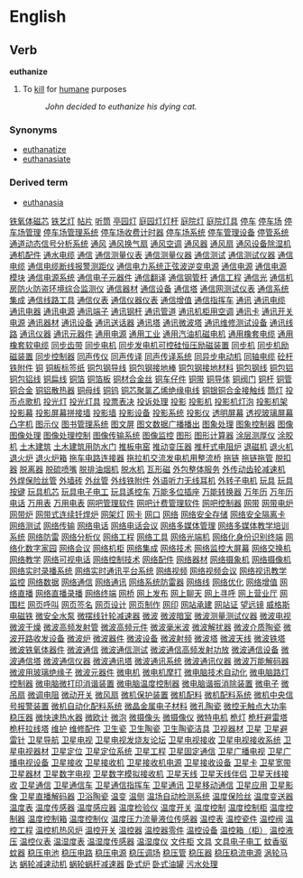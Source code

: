 =English=

== Verb ==
'''euthanize'''

# To [[kill]] for [[humane]] purposes 
#: ''John decided to euthanize his dying cat.''


===Synonyms===

* [[euthanatize]]
* [[euthanasiate]]

===Derived term===

* [[euthanasia]]
[http://www.88118888.com/dzdg017/001.htm 铁氧体磁芯]
[http://www.88118888.com/dzdg017/002.htm 铁艺灯]
[http://www.88118888.com/dzdg017/003.htm 帖片]
[http://www.88118888.com/dzdg017/004.htm 听筒]
[http://www.88118888.com/dzdg017/005.htm 亭园灯]
[http://www.88118888.com/dzdg017/006.htm 庭园灯灯杆]
[http://www.88118888.com/dzdg017/007.htm 庭院灯]
[http://www.88118888.com/dzdg017/008.htm 庭院灯具]
[http://www.88118888.com/dzdg017/009.htm 停车]
[http://www.88118888.com/dzdg017/010.htm 停车场]
[http://www.88118888.com/dzdg017/011.htm 停车场管理]
[http://www.88118888.com/dzdg017/012.htm 停车场管理系统]
[http://www.88118888.com/dzdg017/013.htm 停车场收费计时器]
[http://www.88118888.com/dzdg017/014.htm 停车场系统]
[http://www.88118888.com/dzdg017/015.htm 停车管理设备]
[http://www.88118888.com/dzdg017/016.htm 停管系统]
[http://www.88118888.com/dzdg017/017.htm 通道动态信号分析系统]
[http://www.88118888.com/dzdg017/018.htm 通风]
[http://www.88118888.com/dzdg017/019.htm 通风换气扇]
[http://www.88118888.com/dzdg017/020.htm 通风空调]
[http://www.88118888.com/dzdg017/021.htm 通风器]
[http://www.88118888.com/dzdg017/022.htm 通风扇]
[http://www.88118888.com/dzdg017/023.htm 通风设备除湿机]
[http://www.88118888.com/dzdg017/024.htm 通机配件]
[http://www.88118888.com/dzdg017/025.htm 通水电缆]
[http://www.88118888.com/dzdg017/026.htm 通信]
[http://www.88118888.com/dzdg017/027.htm 通信测量仪表]
[http://www.88118888.com/dzdg017/028.htm 通信测量仪器]
[http://www.88118888.com/dzdg017/029.htm 通信测试]
[http://www.88118888.com/dzdg017/030.htm 通信测试仪器]
[http://www.88118888.com/dzdg017/031.htm 通信电缆]
[http://www.88118888.com/dzdg017/032.htm 通信电缆断线报警测距仪]
[http://www.88118888.com/dzdg017/033.htm 通信电力系统正弦波逆变电源]
[http://www.88118888.com/dzdg017/034.htm 通信电源]
[http://www.88118888.com/dzdg017/035.htm 通信电源模块]
[http://www.88118888.com/dzdg017/036.htm 通信电源系统]
[http://www.88118888.com/dzdg017/037.htm 通信电子元器件]
[http://www.88118888.com/dzdg017/038.htm 通信翻译]
[http://www.88118888.com/dzdg017/039.htm 通信钢管杆]
[http://www.88118888.com/dzdg017/040.htm 通信工程]
[http://www.88118888.com/dzdg017/041.htm 通信光]
[http://www.88118888.com/dzdg017/042.htm 通信机房防火防盗环境综合监测仪]
[http://www.88118888.com/dzdg017/043.htm 通信器材]
[http://www.88118888.com/dzdg017/044.htm 通信设备]
[http://www.88118888.com/dzdg017/045.htm 通信塔]
[http://www.88118888.com/dzdg017/046.htm 通信网测试仪表]
[http://www.88118888.com/dzdg017/047.htm 通信系统集成]
[http://www.88118888.com/dzdg017/048.htm 通信线路工具]
[http://www.88118888.com/dzdg017/049.htm 通信仪表]
[http://www.88118888.com/dzdg017/050.htm 通信仪器仪表]
[http://www.88118888.com/dzdg017/051.htm 通信增值]
[http://www.88118888.com/dzdg017/052.htm 通信指挥车]
[http://www.88118888.com/dzdg017/053.htm 通讯]
[http://www.88118888.com/dzdg017/054.htm 通讯电缆]
[http://www.88118888.com/dzdg017/055.htm 通讯电器]
[http://www.88118888.com/dzdg017/056.htm 通讯电源]
[http://www.88118888.com/dzdg017/057.htm 通讯端子]
[http://www.88118888.com/dzdg017/058.htm 通讯钢杆]
[http://www.88118888.com/dzdg017/059.htm 通讯管道]
[http://www.88118888.com/dzdg017/060.htm 通讯机柜用空调]
[http://www.88118888.com/dzdg017/061.htm 通讯卡]
[http://www.88118888.com/dzdg017/062.htm 通讯开关电源]
[http://www.88118888.com/dzdg017/063.htm 通讯器材]
[http://www.88118888.com/dzdg017/064.htm 通讯设备]
[http://www.88118888.com/dzdg017/065.htm 通讯送话器]
[http://www.88118888.com/dzdg017/066.htm 通讯塔]
[http://www.88118888.com/dzdg017/067.htm 通讯微波塔]
[http://www.88118888.com/dzdg017/068.htm 通讯维修测试设备]
[http://www.88118888.com/dzdg017/069.htm 通讯线路]
[http://www.88118888.com/dzdg017/070.htm 通讯仪器]
[http://www.88118888.com/dzdg017/071.htm 通讯元器件]
[http://www.88118888.com/dzdg017/072.htm 通用电源]
[http://www.88118888.com/dzdg017/073.htm 通用工业]
[http://www.88118888.com/dzdg017/074.htm 通用汽油机磁电机]
[http://www.88118888.com/dzdg017/075.htm 通用橡套电缆]
[http://www.88118888.com/dzdg017/076.htm 通用橡套软电缆]
[http://www.88118888.com/dzdg017/077.htm 同步齿带]
[http://www.88118888.com/dzdg017/078.htm 同步电机]
[http://www.88118888.com/dzdg017/079.htm 同步发电机可控硅恒压励磁装置]
[http://www.88118888.com/dzdg017/080.htm 同步机]
[http://www.88118888.com/dzdg017/081.htm 同步机励磁装置]
[http://www.88118888.com/dzdg017/082.htm 同步控制器]
[http://www.88118888.com/dzdg017/083.htm 同声传仪]
[http://www.88118888.com/dzdg017/084.htm 同声传译]
[http://www.88118888.com/dzdg017/085.htm 同声传译系统]
[http://www.88118888.com/dzdg017/086.htm 同异步电动机]
[http://www.88118888.com/dzdg017/087.htm 同轴电缆]
[http://www.88118888.com/dzdg017/088.htm 砼杆铁附件]
[http://www.88118888.com/dzdg017/089.htm 铜]
[http://www.88118888.com/dzdg017/090.htm 铜板标签纸]
[http://www.88118888.com/dzdg017/091.htm 铜包钢导线]
[http://www.88118888.com/dzdg017/092.htm 铜包钢接地棒]
[http://www.88118888.com/dzdg017/093.htm 铜包钢接地材料]
[http://www.88118888.com/dzdg017/094.htm 铜包钢线]
[http://www.88118888.com/dzdg017/095.htm 铜包铝]
[http://www.88118888.com/dzdg017/096.htm 铜包铝线]
[http://www.88118888.com/dzdg017/097.htm 铜扁线]
[http://www.88118888.com/dzdg017/098.htm 铜箔]
[http://www.88118888.com/dzdg017/099.htm 铜箔板]
[http://www.88118888.com/dzdg017/100.htm 铜材合金丝]
[http://www.88118888.com/dzdg017/101.htm 铜车仔件]
[http://www.88118888.com/dzdg017/102.htm 铜带]
[http://www.88118888.com/dzdg017/103.htm 铜导体]
[http://www.88118888.com/dzdg017/104.htm 铜阀门]
[http://www.88118888.com/dzdg017/105.htm 铜杆]
[http://www.88118888.com/dzdg017/106.htm 铜管]
[http://www.88118888.com/dzdg017/107.htm 铜合金]
[http://www.88118888.com/dzdg017/108.htm 铜铝散热器]
[http://www.88118888.com/dzdg017/109.htm 铜母线]
[http://www.88118888.com/dzdg017/110.htm 铜钨]
[http://www.88118888.com/dzdg017/111.htm 铜芯聚氯乙烯绝缘电线]
[http://www.88118888.com/dzdg017/112.htm 铜银铜合金接触线]
[http://www.88118888.com/dzdg017/113.htm 筒灯]
[http://www.88118888.com/dzdg017/114.htm 投币点歌机]
[http://www.88118888.com/dzdg017/115.htm 投光灯]
[http://www.88118888.com/dzdg017/116.htm 投光灯具]
[http://www.88118888.com/dzdg017/117.htm 投票表决]
[http://www.88118888.com/dzdg017/118.htm 投诉处理]
[http://www.88118888.com/dzdg017/119.htm 投影]
[http://www.88118888.com/dzdg017/120.htm 投影机]
[http://www.88118888.com/dzdg017/121.htm 投影机灯泡]
[http://www.88118888.com/dzdg017/122.htm 投影机架]
[http://www.88118888.com/dzdg017/123.htm 投影幕]
[http://www.88118888.com/dzdg017/124.htm 投影屏幕拼接墙]
[http://www.88118888.com/dzdg017/125.htm 投影墙]
[http://www.88118888.com/dzdg017/126.htm 投影设备]
[http://www.88118888.com/dzdg017/127.htm 投影系统]
[http://www.88118888.com/dzdg017/128.htm 投影仪]
[http://www.88118888.com/dzdg017/129.htm 透明屏幕]
[http://www.88118888.com/dzdg017/130.htm 透视玻璃屏幕]
[http://www.88118888.com/dzdg017/131.htm 凸字机]
[http://www.88118888.com/dzdg017/132.htm 图示仪]
[http://www.88118888.com/dzdg017/133.htm 图书管理系统]
[http://www.88118888.com/dzdg017/134.htm 图文屏]
[http://www.88118888.com/dzdg017/135.htm 图文数据广播播出]
[http://www.88118888.com/dzdg017/136.htm 图象处理]
[http://www.88118888.com/dzdg017/137.htm 图象控制器]
[http://www.88118888.com/dzdg017/138.htm 图像]
[http://www.88118888.com/dzdg017/139.htm 图像处理]
[http://www.88118888.com/dzdg017/140.htm 图像处理控制]
[http://www.88118888.com/dzdg017/141.htm 图像传输系统]
[http://www.88118888.com/dzdg017/142.htm 图像监控]
[http://www.88118888.com/dzdg017/143.htm 图形]
[http://www.88118888.com/dzdg017/144.htm 图形计算器]
[http://www.88118888.com/dzdg017/145.htm 涂层测厚仪]
[http://www.88118888.com/dzdg017/146.htm 涂胶机]
[http://www.88118888.com/dzdg017/147.htm 土木建筑]
[http://www.88118888.com/dzdg017/148.htm 土木建筑用防水门]
[http://www.88118888.com/dzdg017/149.htm 推板电窑]
[http://www.88118888.com/dzdg017/150.htm 推动变压器]
[http://www.88118888.com/dzdg017/151.htm 推杆式电阻炉]
[http://www.88118888.com/dzdg017/152.htm 退磁机]
[http://www.88118888.com/dzdg017/153.htm 退火机]
[http://www.88118888.com/dzdg017/154.htm 退火炉]
[http://www.88118888.com/dzdg017/155.htm 退火炉箱]
[http://www.88118888.com/dzdg017/156.htm 拖车电路连接器]
[http://www.88118888.com/dzdg017/157.htm 拖拉机交流发电机用整流桥]
[http://www.88118888.com/dzdg017/158.htm 拖链]
[http://www.88118888.com/dzdg017/159.htm 拖链拖管]
[http://www.88118888.com/dzdg017/160.htm 脱扣器]
[http://www.88118888.com/dzdg017/161.htm 脱离器]
[http://www.88118888.com/dzdg017/162.htm 脱硫喷嘴]
[http://www.88118888.com/dzdg017/163.htm 脱排油烟机]
[http://www.88118888.com/dzdg017/164.htm 脱水机]
[http://www.88118888.com/dzdg017/165.htm 瓦形磁]
[http://www.88118888.com/dzdg017/166.htm 外包整体服务]
[http://www.88118888.com/dzdg017/167.htm 外传动齿轮减速机]
[http://www.88118888.com/dzdg017/168.htm 外焊保险丝管]
[http://www.88118888.com/dzdg017/169.htm 外墙砖]
[http://www.88118888.com/dzdg017/170.htm 外丝管]
[http://www.88118888.com/dzdg017/171.htm 外线铁附件]
[http://www.88118888.com/dzdg017/172.htm 外语听力无线耳机]
[http://www.88118888.com/dzdg017/173.htm 外转子电机]
[http://www.88118888.com/dzdg017/174.htm 玩具]
[http://www.88118888.com/dzdg017/175.htm 玩具按键]
[http://www.88118888.com/dzdg017/176.htm 玩具机芯]
[http://www.88118888.com/dzdg017/177.htm 玩具电子电工]
[http://www.88118888.com/dzdg017/178.htm 玩具遙控车]
[http://www.88118888.com/dzdg017/179.htm 万能多位插座]
[http://www.88118888.com/dzdg017/180.htm 万能转换器]
[http://www.88118888.com/dzdg017/181.htm 万年历]
[http://www.88118888.com/dzdg017/182.htm 万年历电话]
[http://www.88118888.com/dzdg017/183.htm 万用表]
[http://www.88118888.com/dzdg017/184.htm 万用电表]
[http://www.88118888.com/dzdg017/185.htm 网吧管理软件]
[http://www.88118888.com/dzdg017/186.htm 网吧计费管理软件]
[http://www.88118888.com/dzdg017/187.htm 网吧控制器]
[http://www.88118888.com/dzdg017/188.htm 网带]
[http://www.88118888.com/dzdg017/189.htm 网带电炉]
[http://www.88118888.com/dzdg017/190.htm 网带炉]
[http://www.88118888.com/dzdg017/191.htm 网带式连续钎焊炉]
[http://www.88118888.com/dzdg017/192.htm 网架灯]
[http://www.88118888.com/dzdg017/193.htm 网卡]
[http://www.88118888.com/dzdg017/194.htm 网口]
[http://www.88118888.com/dzdg017/195.htm 网络]
[http://www.88118888.com/dzdg017/196.htm 网络安全存储]
[http://www.88118888.com/dzdg017/197.htm 网络安全隔离卡]
[http://www.88118888.com/dzdg017/198.htm 网络测试]
[http://www.88118888.com/dzdg017/199.htm 网络传输]
[http://www.88118888.com/dzdg017/200.htm 网络电话]
[http://www.88118888.com/dzdg017/201.htm 网络电话会议]
[http://www.88118888.com/dzdg017/202.htm 网络多媒体管理]
[http://www.88118888.com/dzdg017/203.htm 网络多媒体教学培训系统]
[http://www.88118888.com/dzdg017/204.htm 网络防雷]
[http://www.88118888.com/dzdg017/205.htm 网络分析仪]
[http://www.88118888.com/dzdg017/206.htm 网络工程]
[http://www.88118888.com/dzdg017/207.htm 网络工具]
[http://www.88118888.com/dzdg017/208.htm 网络光端机]
[http://www.88118888.com/dzdg017/209.htm 网络化身份识别终端]
[http://www.88118888.com/dzdg017/210.htm 网络化数字家园]
[http://www.88118888.com/dzdg017/211.htm 网络会议]
[http://www.88118888.com/dzdg017/212.htm 网络机柜]
[http://www.88118888.com/dzdg017/213.htm 网络集成]
[http://www.88118888.com/dzdg017/214.htm 网络技术]
[http://www.88118888.com/dzdg017/215.htm 网络监控大屏幕]
[http://www.88118888.com/dzdg017/216.htm 网络交换机]
[http://www.88118888.com/dzdg017/217.htm 网络教学]
[http://www.88118888.com/dzdg017/218.htm 网络可视电话]
[http://www.88118888.com/dzdg017/219.htm 网络控制技术]
[http://www.88118888.com/dzdg017/220.htm 网络配件]
[http://www.88118888.com/dzdg017/221.htm 网络器材]
[http://www.88118888.com/dzdg017/222.htm 网络摄象机]
[http://www.88118888.com/dzdg017/223.htm 网络摄像机]
[http://www.88118888.com/dzdg017/224.htm 网络实时录播系统]
[http://www.88118888.com/dzdg017/225.htm 网络实时通讯平台系统]
[http://www.88118888.com/dzdg017/226.htm 网络视频]
[http://www.88118888.com/dzdg017/227.htm 网络视频会议]
[http://www.88118888.com/dzdg017/228.htm 网络视讯教学监控]
[http://www.88118888.com/dzdg017/229.htm 网络数据]
[http://www.88118888.com/dzdg017/230.htm 网络通信]
[http://www.88118888.com/dzdg017/231.htm 网络通讯]
[http://www.88118888.com/dzdg017/232.htm 网络系统防雷器]
[http://www.88118888.com/dzdg017/233.htm 网络线]
[http://www.88118888.com/dzdg017/234.htm 网络优化]
[http://www.88118888.com/dzdg017/235.htm 网络增值]
[http://www.88118888.com/dzdg017/236.htm 网络直播]
[http://www.88118888.com/dzdg017/237.htm 网络直播录播]
[http://www.88118888.com/dzdg017/238.htm 网络终端]
[http://www.88118888.com/dzdg017/239.htm 网桥]
[http://www.88118888.com/dzdg017/240.htm 网上发布]
[http://www.88118888.com/dzdg017/241.htm 网上聊天]
[http://www.88118888.com/dzdg017/242.htm 网上寻呼]
[http://www.88118888.com/dzdg017/243.htm 网上营业厅]
[http://www.88118888.com/dzdg017/244.htm 网围栏]
[http://www.88118888.com/dzdg017/245.htm 网页呼叫]
[http://www.88118888.com/dzdg017/246.htm 网页签名]
[http://www.88118888.com/dzdg017/247.htm 网页设计]
[http://www.88118888.com/dzdg017/248.htm 网页制作]
[http://www.88118888.com/dzdg017/249.htm 网印]
[http://www.88118888.com/dzdg017/250.htm 网站承建]
[http://www.88118888.com/dzdg017/251.htm 网站证]
[http://www.88118888.com/dzdg017/252.htm 望远镜]
[http://www.88118888.com/dzdg017/253.htm 威格斯电磁铁]
[http://www.88118888.com/dzdg017/254.htm 微安全水泵]
[http://www.88118888.com/dzdg017/255.htm 微摆线针轮减速器]
[http://www.88118888.com/dzdg017/256.htm 微波]
[http://www.88118888.com/dzdg017/257.htm 微波暗室]
[http://www.88118888.com/dzdg017/258.htm 微波测量测试仪器]
[http://www.88118888.com/dzdg017/259.htm 微波电视]
[http://www.88118888.com/dzdg017/260.htm 微波干燥]
[http://www.88118888.com/dzdg017/261.htm 微波高频发射管]
[http://www.88118888.com/dzdg017/262.htm 微波高频元件]
[http://www.88118888.com/dzdg017/263.htm 微波毫米波]
[http://www.88118888.com/dzdg017/264.htm 微波解扰器]
[http://www.88118888.com/dzdg017/265.htm 微波介质陶瓷]
[http://www.88118888.com/dzdg017/266.htm 微波开路收发设备]
[http://www.88118888.com/dzdg017/267.htm 微波炉]
[http://www.88118888.com/dzdg017/268.htm 微波器件]
[http://www.88118888.com/dzdg017/269.htm 微波设备]
[http://www.88118888.com/dzdg017/270.htm 微波射频]
[http://www.88118888.com/dzdg017/271.htm 微波塔]
[http://www.88118888.com/dzdg017/272.htm 微波天线]
[http://www.88118888.com/dzdg017/273.htm 微波铁塔]
[http://www.88118888.com/dzdg017/274.htm 微波铁氧体器件]
[http://www.88118888.com/dzdg017/275.htm 微波通信]
[http://www.88118888.com/dzdg017/276.htm 微波通信测试]
[http://www.88118888.com/dzdg017/277.htm 微波通信高频发射功放]
[http://www.88118888.com/dzdg017/278.htm 微波通信设备]
[http://www.88118888.com/dzdg017/279.htm 微波通信塔]
[http://www.88118888.com/dzdg017/280.htm 微波通信仪器]
[http://www.88118888.com/dzdg017/281.htm 微波通讯塔]
[http://www.88118888.com/dzdg017/282.htm 微波通讯系统]
[http://www.88118888.com/dzdg017/283.htm 微波通讯仪器]
[http://www.88118888.com/dzdg017/284.htm 微波万能解码器]
[http://www.88118888.com/dzdg017/285.htm 微波用玻璃绝缘子]
[http://www.88118888.com/dzdg017/286.htm 微波元器件]
[http://www.88118888.com/dzdg017/287.htm 微电机]
[http://www.88118888.com/dzdg017/288.htm 微电机摩打]
[http://www.88118888.com/dzdg017/289.htm 微电脑技术自动化]
[http://www.88118888.com/dzdg017/290.htm 微电脑路灯控制器]
[http://www.88118888.com/dzdg017/291.htm 微电脑微打印消谐装置]
[http://www.88118888.com/dzdg017/292.htm 微电脑温度控制器]
[http://www.88118888.com/dzdg017/293.htm 微电脑谐振消除装置]
[http://www.88118888.com/dzdg017/294.htm 微电子]
[http://www.88118888.com/dzdg017/295.htm 微吊扇]
[http://www.88118888.com/dzdg017/296.htm 微调电阻]
[http://www.88118888.com/dzdg017/297.htm 微动开关]
[http://www.88118888.com/dzdg017/298.htm 微风扇]
[http://www.88118888.com/dzdg017/299.htm 微机保护装置]
[http://www.88118888.com/dzdg017/300.htm 微机配料]
[http://www.88118888.com/dzdg017/301.htm 微机配料系统]
[http://www.88118888.com/dzdg017/302.htm 微机中央信号报警装置]
[http://www.88118888.com/dzdg017/303.htm 微机自动化配料系统]
[http://www.88118888.com/dzdg017/304.htm 微晶金属电子材料]
[http://www.88118888.com/dzdg017/305.htm 微孔陶瓷]
[http://www.88118888.com/dzdg017/306.htm 微控无触点大功率稳压器]
[http://www.88118888.com/dzdg017/307.htm 微快速热水器]
[http://www.88118888.com/dzdg017/308.htm 微欧计]
[http://www.88118888.com/dzdg017/309.htm 微泡]
[http://www.88118888.com/dzdg017/310.htm 微摄像头]
[http://www.88118888.com/dzdg017/311.htm 微摄像仪]
[http://www.88118888.com/dzdg017/312.htm 微特电机]
[http://www.88118888.com/dzdg017/313.htm 桅灯]
[http://www.88118888.com/dzdg017/314.htm 桅杆避雷塔]
[http://www.88118888.com/dzdg017/315.htm 桅杆拉线塔]
[http://www.88118888.com/dzdg017/316.htm 维护]
[http://www.88118888.com/dzdg017/317.htm 维修配件]
[http://www.88118888.com/dzdg017/318.htm 卫生瓷]
[http://www.88118888.com/dzdg017/319.htm 卫生陶瓷]
[http://www.88118888.com/dzdg017/320.htm 卫生陶瓷洁具]
[http://www.88118888.com/dzdg017/321.htm 卫视器材]
[http://www.88118888.com/dzdg017/322.htm 卫星]
[http://www.88118888.com/dzdg017/323.htm 卫星避雷针]
[http://www.88118888.com/dzdg017/324.htm 卫星导航]
[http://www.88118888.com/dzdg017/325.htm 卫星电视]
[http://www.88118888.com/dzdg017/326.htm 卫星电视发烧友论坛]
[http://www.88118888.com/dzdg017/327.htm 卫星电视接收]
[http://www.88118888.com/dzdg017/328.htm 卫星电视接收系统]
[http://www.88118888.com/dzdg017/329.htm 卫星电视器材]
[http://www.88118888.com/dzdg017/330.htm 卫星定位]
[http://www.88118888.com/dzdg017/331.htm 卫星定位系统]
[http://www.88118888.com/dzdg017/332.htm 卫星工程]
[http://www.88118888.com/dzdg017/333.htm 卫星固定通信]
[http://www.88118888.com/dzdg017/334.htm 卫星广播电视]
[http://www.88118888.com/dzdg017/335.htm 卫星广播电视设备]
[http://www.88118888.com/dzdg017/336.htm 卫星接收]
[http://www.88118888.com/dzdg017/337.htm 卫星接收机]
[http://www.88118888.com/dzdg017/338.htm 卫星接收机电源]
[http://www.88118888.com/dzdg017/339.htm 卫星接收设备]
[http://www.88118888.com/dzdg017/340.htm 卫星卡]
[http://www.88118888.com/dzdg017/341.htm 卫星宽带]
[http://www.88118888.com/dzdg017/342.htm 卫星器材]
[http://www.88118888.com/dzdg017/343.htm 卫星数字电视]
[http://www.88118888.com/dzdg017/344.htm 卫星数字模拟接收机]
[http://www.88118888.com/dzdg017/345.htm 卫星天线]
[http://www.88118888.com/dzdg017/346.htm 卫星天线伴侣]
[http://www.88118888.com/dzdg017/347.htm 卫星天线接收]
[http://www.88118888.com/dzdg017/348.htm 卫星通信]
[http://www.88118888.com/dzdg017/349.htm 卫星通信车]
[http://www.88118888.com/dzdg017/350.htm 卫星通信指挥车]
[http://www.88118888.com/dzdg017/351.htm 卫星通讯]
[http://www.88118888.com/dzdg017/352.htm 卫星移动通信]
[http://www.88118888.com/dzdg017/353.htm 卫星应用]
[http://www.88118888.com/dzdg017/354.htm 卫星影像]
[http://www.88118888.com/dzdg017/355.htm 卫星直播解码器]
[http://www.88118888.com/dzdg017/356.htm 卫浴陶瓷]
[http://www.88118888.com/dzdg017/357.htm 温变]
[http://www.88118888.com/dzdg017/358.htm 温侧]
[http://www.88118888.com/dzdg017/359.htm 温场自动检测系统]
[http://www.88118888.com/dzdg017/360.htm 温度保险丝]
[http://www.88118888.com/dzdg017/361.htm 温度变送器]
[http://www.88118888.com/dzdg017/362.htm 温度表]
[http://www.88118888.com/dzdg017/363.htm 温度传感器]
[http://www.88118888.com/dzdg017/364.htm 温度感应器]
[http://www.88118888.com/dzdg017/365.htm 温度检验仪]
[http://www.88118888.com/dzdg017/366.htm 温度开关]
[http://www.88118888.com/dzdg017/367.htm 温度控制]
[http://www.88118888.com/dzdg017/368.htm 温度控制柜]
[http://www.88118888.com/dzdg017/369.htm 温度控制器]
[http://www.88118888.com/dzdg017/370.htm 温度控制箱]
[http://www.88118888.com/dzdg017/371.htm 温度控制仪]
[http://www.88118888.com/dzdg017/372.htm 温度压力流量液位传感器]
[http://www.88118888.com/dzdg017/373.htm 温控表]
[http://www.88118888.com/dzdg017/374.htm 温控瓷件]
[http://www.88118888.com/dzdg017/375.htm 温控阀]
[http://www.88118888.com/dzdg017/376.htm 温控工程]
[http://www.88118888.com/dzdg017/377.htm 温控机热风炉]
[http://www.88118888.com/dzdg017/378.htm 温控开关]
[http://www.88118888.com/dzdg017/379.htm 温控器]
[http://www.88118888.com/dzdg017/380.htm 温控器零件]
[http://www.88118888.com/dzdg017/381.htm 温控设备]
[http://www.88118888.com/dzdg017/382.htm 温控箱（柜）]
[http://www.88118888.com/dzdg017/383.htm 温控液压]
[http://www.88118888.com/dzdg017/384.htm 温控仪表]
[http://www.88118888.com/dzdg017/385.htm 温湿度表]
[http://www.88118888.com/dzdg017/386.htm 温湿度传感器]
[http://www.88118888.com/dzdg017/387.htm 温湿度仪]
[http://www.88118888.com/dzdg017/388.htm 文件柜]
[http://www.88118888.com/dzdg017/389.htm 文具]
[http://www.88118888.com/dzdg017/390.htm 文具电子电工]
[http://www.88118888.com/dzdg017/391.htm 蚊香驱蚊器]
[http://www.88118888.com/dzdg017/392.htm 稳压电池]
[http://www.88118888.com/dzdg017/393.htm 稳压电路]
[http://www.88118888.com/dzdg017/394.htm 稳压电源]
[http://www.88118888.com/dzdg017/395.htm 稳压调场]
[http://www.88118888.com/dzdg017/396.htm 稳压管]
[http://www.88118888.com/dzdg017/397.htm 稳压器]
[http://www.88118888.com/dzdg017/398.htm 稳压稳流电源]
[http://www.88118888.com/dzdg017/399.htm 涡轮马达]
[http://www.88118888.com/dzdg017/400.htm 蜗轮减速动机]
[http://www.88118888.com/dzdg017/401.htm 蜗轮蜗杆减速器]
[http://www.88118888.com/dzdg017/402.htm 卧式炉]
[http://www.88118888.com/dzdg017/403.htm 卧式油罐]
[http://www.88118888.com/dzdg017/404.htm 污水处理]